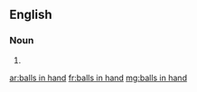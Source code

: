 ==English==

===Noun===
{{head|en|noun plural form|head=[[ball]]s [[in]] [[hand]]}}

# {{plural of|ball in hand|lang=en}}

[[ar:balls in hand]]
[[fr:balls in hand]]
[[mg:balls in hand]]